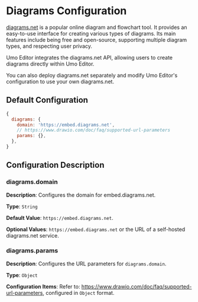 # Diagrams Configuration

[diagrams.net](https://app.diagrams.net/) is a popular online diagram and flowchart tool. It provides an easy-to-use interface for creating various types of diagrams. Its main features include being free and open-source, supporting multiple diagram types, and respecting user privacy.

Umo Editor integrates the diagrams.net API, allowing users to create diagrams directly within Umo Editor.

You can also deploy diagrams.net separately and modify Umo Editor's configuration to use your own diagrams.net.

## Default Configuration

```js
{
  diagrams: {
    domain: 'https://embed.diagrams.net',
    // https://www.drawio.com/doc/faq/supported-url-parameters
    params: {},
  },
}
```

## Configuration Description

### diagrams.domain

**Description**: Configures the domain for embed.diagrams.net.

**Type**: `String`

**Default Value**: `https://embed.diagrams.net`.

**Optional Values**: `https://embed.diagrams.net` or the URL of a self-hosted diagrams.net service.

### diagrams.params

**Description**: Configures the URL parameters for `diagrams.domain`.

**Type**: `Object`

**Configuration Items**: Refer to: https://www.drawio.com/doc/faq/supported-url-parameters, configured in `Object` format.